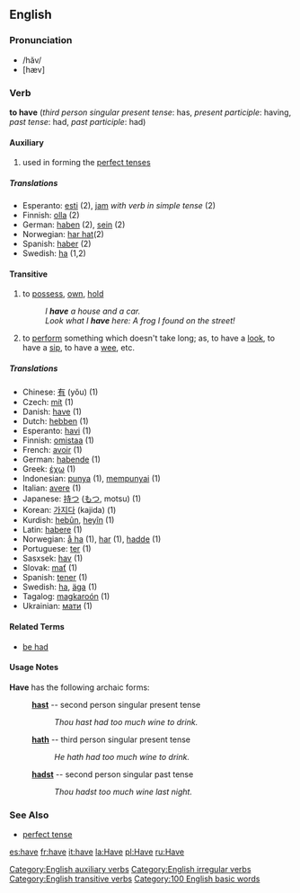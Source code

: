 ==English==

===Pronunciation===
*/hăv/
*[hæv]
===Verb===
'''to have''' (''third person singular present tense'': has, ''present participle'': having, ''past tense'': had, ''past participle'': had)
====Auxiliary====
# used in forming the [[perfect tense]]s
=====Translations=====
*Esperanto: [[esti]] (2), [[jam]] ''with verb in simple tense'' (2)
*Finnish: [[olla]] (2)
*German: [[haben]] (2), [[sein]] (2)
*Norwegian: [[har hat]](2)
*Spanish: [[haber]] (2)
*Swedish: [[ha]] (1,2)
====Transitive====
# to [[possess]], [[own]], [[hold]]
#:''I '''have''' a house and a car.''
#:''Look what I '''have''' here: A frog I found on the street!''
# to [[perform]] something which doesn't take long; as, to have a [[look]], to have a [[sip]], to have a [[wee]], etc.

=====Translations=====
*Chinese: [[有]] (yǒu) (1)
*Czech: [[mít]] (1)
*Danish: [[have]] (1)
*Dutch: [[hebben]] (1)
*Esperanto: [[havi]] (1)
*Finnish: [[omistaa]] (1)
*French: [[avoir]] (1)
*German: [[haben]][[:de:Haben|de]] (1)
*Greek: [[έχω]] (1)
*Indonesian: [[punya]] (1), [[punya|mempunyai]] (1)
*Italian: [[avere]] (1)
*Japanese: [[持つ]] ([[もつ]], motsu) (1)
*Korean: [[가지다]] (kajida) (1)
*Kurdish: [[hebûn]], [[heyîn]] (1)
*Latin: [[habere]] (1)
*Norwegian: [[å ha]] (1), [[har]] (1), [[hadde]] (1)
*Portuguese: [[ter]] (1)
*Sasxsek: [[hav]] (1)
*Slovak: [[mať]] (1)
*Spanish: [[tener]] (1)
*Swedish: [[ha]], [[äga]] (1)
*Tagalog: [[magkaroón]] (1)
*Ukrainian: [[мати#Verb|мати]] (1)

====Related Terms====
*[[be had]]

====Usage Notes====
'''Have''' has the following archaic forms:
: '''[[hast]]''' -- second person singular present tense
:: ''Thou hast had too much wine to drink.''
: '''[[hath]]''' -- third person singular present tense
:: ''He hath had too much wine to drink.''
: '''[[hadst]]''' -- second person singular past tense
:: ''Thou hadst too much wine last night.''
===See Also===
*[[perfect tense]]

[[Category:English auxiliary verbs]]
[[Category:English irregular verbs]]
[[Category:English transitive verbs]]

[[Category:100 English basic words]]

[[es:have]]
[[fr:have]]
[[it:have]]
[[la:Have]]
[[pl:Have]]
[[ru:Have]]